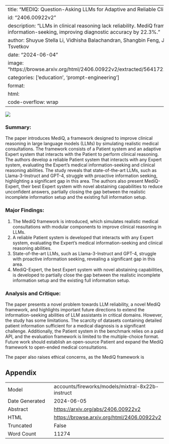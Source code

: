 
---
title: "MEDIQ: Question-Asking LLMs for Adaptive and Reliable Clinical Reasoning"
id: "2406.00922v2"
description: "LLMs in clinical reasoning lack reliability. MediQ framework is proposed for safer, interactive information-seeking, improving diagnostic accuracy by 22.3%."
author: Shuyue Stella Li, Vidhisha Balachandran, Shangbin Feng, Jonathan Ilgen, Emma Pierson, Pang Wei Koh, Yulia Tsvetkov
date: "2024-06-04"
image: "https://browse.arxiv.org/html/2406.00922v2/extracted/5641722/figures/num_questions_asked_nollama2_tall.png"
categories: ['education', 'prompt-engineering']
format:
  html:
    code-overflow: wrap
---

![](https://browse.arxiv.org/html/2406.00922v2/extracted/5641722/figures/num_questions_asked_nollama2_tall.png)

### Summary:

The paper introduces MediQ, a framework designed to improve clinical reasoning in large language models (LLMs) by simulating realistic medical consultations. The framework consists of a Patient system and an adaptive Expert system that interacts with the Patient to perform clinical reasoning. The authors develop a reliable Patient system that interacts with any Expert system, evaluating the Expert's medical information-seeking and clinical reasoning abilities. The study reveals that state-of-the-art LLMs, such as Llama-3-Instruct and GPT-4, struggle with proactive information seeking, highlighting a significant gap in this area. The authors also present MediQ-Expert, their best Expert system with novel abstaining capabilities to reduce unconfident answers, partially closing the gap between the realistic incomplete information setup and the existing full information setup.

### Major Findings:

1. The MediQ framework is introduced, which simulates realistic medical consultations with modular components to improve clinical reasoning in LLMs.
2. A reliable Patient system is developed that interacts with any Expert system, evaluating the Expert's medical information-seeking and clinical reasoning abilities.
3. State-of-the-art LLMs, such as Llama-3-Instruct and GPT-4, struggle with proactive information seeking, revealing a significant gap in this area.
4. MediQ-Expert, the best Expert system with novel abstaining capabilities, is developed to partially close the gap between the realistic incomplete information setup and the existing full information setup.

### Analysis and Critique:

The paper presents a novel problem towards LLM reliability, a novel MediQ framework, and highlights important future directions to extend the information-seeking abilities of LLM assistants in critical domains. However, the study has some limitations. The scarcity of datasets containing detailed patient information sufficient for a medical diagnosis is a significant challenge. Additionally, the Patient system in the benchmark relies on a paid API, and the evaluation framework is limited to the multiple-choice format. Future work should establish an open-source Patient and expand the MediQ framework to open-ended medical consultations.

The paper also raises ethical concerns, as the MediQ framework is

## Appendix

|          |          |
|----------|----------|
| Model     | accounts/fireworks/models/mixtral-8x22b-instruct       |
| Date Generated     | 2024-06-05       |
| Abstract | [https://arxiv.org/abs/2406.00922v2](https://arxiv.org/abs/2406.00922v2)        |
| HTML     | [https://browse.arxiv.org/html/2406.00922v2](https://browse.arxiv.org/html/2406.00922v2)       |
| Truncated       | False       |
| Word Count       | 11274       |